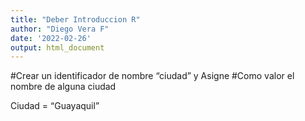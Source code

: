 ```yaml
---
title: "Deber Introduccion R"
author: "Diego Vera F"
date: '2022-02-26'
output: html_document
---
```


#Crear un identificador de nombre "ciudad" y Asigne
#Como valor el nombre de alguna ciudad 

Ciudad = "Guayaquil" 

